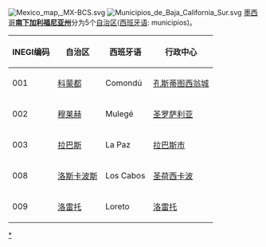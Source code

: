 {{unreferenced|time=2009-12-26T03:27:49+00:00}}
[[File:Mexico_map,_MX-BCS.svg|thumb]] 
[[File:Municipios_de_Baja_California_Sur.svg|thumb]]
[[墨西哥|墨西哥]]'''[[南下加利福尼亚州|南下加利福尼亚州]]'''分为5个[[自治区_(墨西哥)|自治区]]([[西班牙语|西班牙语]]: municipios)。

{| class="wikitable sortable"
|- align=center style="background:#d8edff"
!INEGI编码
!自治区
!西班牙语
!行政中心  
|-
| 001 || [[科蒙都|科蒙都]]||  Comondú|| [[孔斯蒂图西翁城|孔斯蒂图西翁城]]
|-
| 002 || [[穆莱赫_(墨西哥自治区)|穆莱赫]] || Mulegé || [[圣罗萨利亚|圣罗萨利亚]]
|-
| 003 || [[拉巴斯_(墨西哥自治区)|拉巴斯]]||  La Paz || [[拉巴斯_(南下加利福尼亚州)|拉巴斯市]] 
|-
| 008 || [[洛斯卡波斯|洛斯卡波斯]] ||  Los Cabos|| [[圣荷西卡波|圣荷西卡波]]
|-
| 009 || [[洛雷托_(墨西哥自治区)|洛雷托]] ||  Loreto|| [[洛雷托|洛雷托]]
|}

{{墨西哥地方行政区划|nocat}}
[[Category:南下加利福尼亚州行政区划|*]]